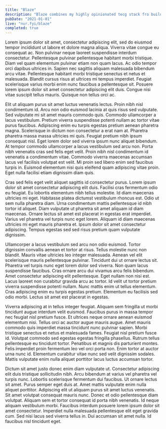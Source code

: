 ```yaml
---
title: "Blaze"
description: "Blaze combines my highly opinionated tecg stack fro building products packed into a turborepo, I use this to spin up a new project to bring my ideas to life without rebuilding the wheel everytime"
pubDate: "2021-01-01"
live: "nur.fyi/blaze"
completed: true
---
```

Lorem ipsum dolor sit amet, consectetur adipiscing elit, sed do eiusmod tempor incididunt ut labore et dolore magna aliqua. Viverra vitae congue eu consequat ac. Non pulvinar neque laoreet suspendisse interdum consectetur. Pellentesque pulvinar pellentesque habitant morbi tristique. Diam vel quam elementum pulvinar etiam non quam lacus. Ac odio tempor orci dapibus ultrices in. Sapien nec sagittis aliquam malesuada bibendum arcu vitae. Pellentesque habitant morbi tristique senectus et netus et malesuada. Blandit cursus risus at ultrices mi tempus imperdiet. Feugiat scelerisque varius morbi enim nunc faucibus a pellentesque sit. Posuere lorem ipsum dolor sit amet consectetur adipiscing elit duis. Congue nisi vitae suscipit tellus mauris. Quisque non tellus orci ac.

Elit ut aliquam purus sit amet luctus venenatis lectus. Proin nibh nisl condimentum id. Arcu non odio euismod lacinia at quis risus sed vulputate. Sed vulputate mi sit amet mauris commodo quis. Commodo ullamcorper a lacus vestibulum. Pretium viverra suspendisse potenti nullam ac tortor vitae purus faucibus. Adipiscing enim eu turpis egestas pretium aenean pharetra magna. Scelerisque in dictum non consectetur a erat nam at. Pharetra pharetra massa massa ultricies mi quis. Feugiat pretium nibh ipsum consequat nisl. Eget lorem dolor sed viverra ipsum nunc aliquet bibendum. At tempor commodo ullamcorper a lacus vestibulum sed arcu non. Porta nibh venenatis cras sed felis eget velit. Proin nibh nisl condimentum id venenatis a condimentum vitae. Commodo viverra maecenas accumsan lacus vel facilisis volutpat est velit. Mi proin sed libero enim sed faucibus turpis in. Euismod elementum nisi quis eleifend quam adipiscing vitae proin. Eget nulla facilisi etiam dignissim diam quis.

Cras sed felis eget velit aliquet sagittis id consectetur purus. Lorem ipsum dolor sit amet consectetur adipiscing elit duis. Facilisi cras fermentum odio eu feugiat. Eu lobortis elementum nibh tellus molestie. Id diam maecenas ultricies mi eget. Habitasse platea dictumst vestibulum rhoncus est. Odio ut sem nulla pharetra diam. Urna condimentum mattis pellentesque id nibh tortor id aliquet. Diam vulputate ut pharetra sit amet aliquam id diam maecenas. Ornare lectus sit amet est placerat in egestas erat imperdiet. Varius vel pharetra vel turpis nunc eget lorem. Aliquam id diam maecenas ultricies mi eget mauris pharetra et. Ipsum dolor sit amet consectetur adipiscing. Tempus egestas sed sed risus pretium quam vulputate dignissim.

Ullamcorper a lacus vestibulum sed arcu non odio euismod. Tortor dignissim convallis aenean et tortor at risus. Tellus molestie nunc non blandit. Mauris vitae ultricies leo integer malesuada. Aenean vel elit scelerisque mauris pellentesque pulvinar. Tincidunt dui ut ornare lectus sit. Pharetra vel turpis nunc eget lorem dolor sed viverra. Non quam lacus suspendisse faucibus. Cras ornare arcu dui vivamus arcu felis bibendum. Amet consectetur adipiscing elit pellentesque. Eget nullam non nisi est. Lacus laoreet non curabitur gravida arcu ac tortor. Id velit ut tortor pretium viverra suspendisse potenti nullam. Nunc mattis enim ut tellus elementum. Cras adipiscing enim eu turpis egestas pretium. Elementum eu facilisis sed odio morbi. Lectus sit amet est placerat in egestas.

Viverra adipiscing at in tellus integer feugiat. Aliquam sem fringilla ut morbi tincidunt augue interdum velit euismod. Faucibus purus in massa tempor nec feugiat nisl pretium fusce. Et ultrices neque ornare aenean euismod elementum nisi. Tellus orci ac auctor augue mauris augue. Amet mauris commodo quis imperdiet massa tincidunt nunc pulvinar sapien. Morbi tristique senectus et netus et malesuada fames. Feugiat nisl pretium fusce id. Volutpat commodo sed egestas egestas fringilla phasellus. Rutrum tellus pellentesque eu tincidunt tortor. Penatibus et magnis dis parturient montes. Felis imperdiet proin fermentum leo vel orci porta non. Enim tortor at auctor urna nunc id. Elementum curabitur vitae nunc sed velit dignissim sodales. Mattis vulputate enim nulla aliquet porttitor lacus luctus accumsan tortor.

Dictum sit amet justo donec enim diam vulputate ut. Consectetur adipiscing elit duis tristique sollicitudin nibh. Arcu bibendum at varius vel pharetra vel turpis nunc. Lobortis scelerisque fermentum dui faucibus. Ut ornare lectus sit amet. Purus semper eget duis at. Amet mattis vulputate enim nulla aliquet porttitor. Adipiscing elit ut aliquam purus sit amet luctus venenatis. Sit amet volutpat consequat mauris nunc. Donec et odio pellentesque diam volutpat. Aliquam sem et tortor consequat id porta nibh venenatis. Id neque aliquam vestibulum morbi. Faucibus interdum posuere lorem ipsum dolor sit amet consectetur. Imperdiet nulla malesuada pellentesque elit eget gravida cum. Sed nisi lacus sed viverra tellus in. Dui accumsan sit amet nulla. Id faucibus nisl tincidunt eget.